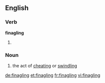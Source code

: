 ==English==

===Verb===
'''finagling'''

# {{present participle of|finagle}}

===Noun===
{{en-noun}}

# the act of [[cheating]] or [[swindling]]

[[de:finagling]]
[[et:finagling]]
[[fr:finagling]]
[[vi:finagling]]